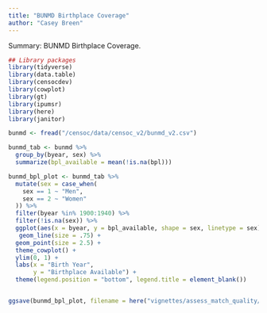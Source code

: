 ```yaml
---
title: "BUNMD Birthplace Coverage" 
author: "Casey Breen" 
---
```


Summary: BUNMD Birthplace Coverage. 

```r
## Library packages 
library(tidyverse)
library(data.table)
library(censocdev)
library(cowplot)
library(gt)
library(ipumsr)
library(here)
library(janitor)
```



```r
bunmd <- fread("/censoc/data/censoc_v2/bunmd_v2.csv")
```


```r
bunmd_tab <- bunmd %>% 
  group_by(byear, sex) %>% 
  summarize(bpl_available = mean(!is.na(bpl)))
```


```r
bunmd_bpl_plot <- bunmd_tab %>% 
  mutate(sex = case_when(
    sex == 1 ~ "Men",
    sex == 2 ~ "Women"
  )) %>% 
  filter(byear %in% 1900:1940) %>% 
  filter(!is.na(sex)) %>% 
  ggplot(aes(x = byear, y = bpl_available, shape = sex, linetype = sex)) + 
   geom_line(size = .75) + 
  geom_point(size = 2.5) + 
  theme_cowplot() + 
  ylim(0, 1) + 
  labs(x = "Birth Year",
       y = "Birthplace Available") + 
  theme(legend.position = "bottom", legend.title = element_blank()) 


ggsave(bunmd_bpl_plot, filename = here("vignettes/assess_match_quality/figs/bunmd_bpl_plot.pdf"), height = 5, width = 7)
```

